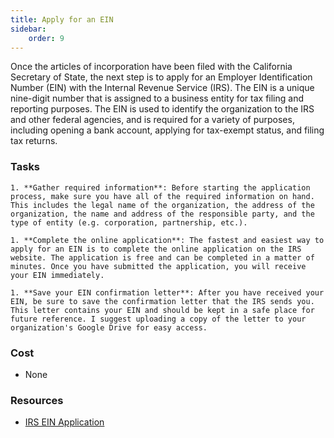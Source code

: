 ```yaml
---
title: Apply for an EIN
sidebar:
    order: 9
---
```


Once the articles of incorporation have been filed with the California Secretary of State, the next step is to apply for an Employer Identification Number (EIN) with the Internal Revenue Service (IRS). The EIN is a unique nine-digit number that is assigned to a business entity for tax filing and reporting purposes. The EIN is used to identify the organization to the IRS and other federal agencies, and is required for a variety of purposes, including opening a bank account, applying for tax-exempt status, and filing tax returns.

### Tasks

<Steps>

    1. **Gather required information**: Before starting the application process, make sure you have all of the required information on hand. This includes the legal name of the organization, the address of the organization, the name and address of the responsible party, and the type of entity (e.g. corporation, partnership, etc.).

    1. **Complete the online application**: The fastest and easiest way to apply for an EIN is to complete the online application on the IRS website. The application is free and can be completed in a matter of minutes. Once you have submitted the application, you will receive your EIN immediately.

    1. **Save your EIN confirmation letter**: After you have received your EIN, be sure to save the confirmation letter that the IRS sends you. This letter contains your EIN and should be kept in a safe place for future reference. I suggest uploading a copy of the letter to your organization's Google Drive for easy access.

</Steps>

### Cost

- None

### Resources

- [IRS EIN Application](https://www.irs.gov/businesses/small-businesses-self-employed/apply-for-an-employer-identification-number-ein-online)
